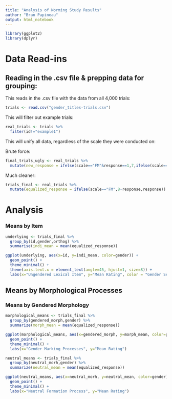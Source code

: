 ```yaml
---
title: "Analysis of Norming Study Results"
author: "Bran Papineau"
output: html_notebook
---
```


```r
library(ggplot2)
library(dplyr)
```

# Data Read-ins

## Reading in the .csv file & prepping data for grouping:


This reads in the .csv file with the data from all 4,000 trials:

```r
trials <- read.csv("gender_titles-trials.csv")
```

This will filter out example trials: 

```r
real_trials <- trials %>%
  filter(id!="example1") 
```

This will unify all data, regardless of the scale they were conducted on:

Brute force:
```r
final_trials_ugly <- real_trials %>%
  mutate(new_response = ifelse(scale=="FM"&response==1,7,ifelse(scale=="FM"&response==2,6,ifelse(scale=="FM"&response==3,5, ifelse(scale=="FM"&response==5,3, ifelse(scale=="FM"&response==6,2, ifelse(scale=="FM"&response==7,1,ifelse(scale=="FM"&response==4,4,response))))))))
```

Much cleaner:
```r
trials_final <- real_trials %>% 
  mutate(equalized_response = ifelse(scale=="FM",8-response,response))
```


# Analysis

### Means by Item

```r
underlying <- trials_final %>%
  group_by(id,gender,orthog) %>%
  summarise(indi_mean = mean(equalized_response))
```

```r
ggplot(underlying, aes(x=id, y=indi_mean, color=gender)) + 
  geom_point() + 
  theme_minimal() + 
  theme(axis.text.x = element_text(angle=45, hjust=1, size=8)) + 
  labs(x="Ungendered Lexical Item", y="Mean Rating", color = "Gender Seen", title="Mean Gender Rating by Ungendered Form and Gender Seen")
```

## Means by Morphological Processes

### Means by Gendered Morphology

```r
morphological_means <- trials_final %>%
  group_by(gendered_morph,gender) %>% 
  summarize(morph_mean = mean(equalized_response))
```

```r
ggplot(morphological_means, aes(x=gendered_morph, y=morph_mean, color=gender)) + 
  geom_point() + 
  theme_minimal() + 
  labs(x="Gender Marking Processes", y="Mean Rating")
```

```r
neutral_means <- trials_final %>%
  group_by(neutral_morh,gender) %>% 
  summarize(neutral_mean = mean(equalized_response))
```
```r
ggplot(neutral_means, aes(x=neutral_morh, y=neutral_mean, color=gender)) + 
  geom_point() + 
  theme_minimal() + 
  labs(x="Neutral Formation Process", y="Mean Rating")
```






